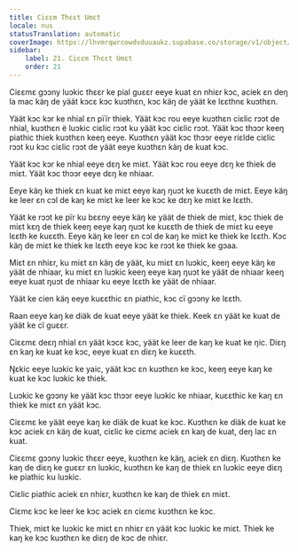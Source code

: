 ```yaml
---
title: Ciɛɛm Thɛɛt Umɛt
locale: nus
statusTranslation: automatic
coverImage: https://lhvmrqwrcowdvduuaukz.supabase.co/storage/v1/object/public/strapi-uploads/small_cover-educacion-fundamental.webp-2d51a7828a2b1309555be27f7e2a61a0.webp
sidebar:
    label: 21. Ciɛɛm Thɛɛt Umɛt
    order: 21
---
```

Ciɛɛmɛ gɔɔny luɔkic thɛɛr ke pial guɛɛr eeye kuat ɛn nhiɛr kɔc, aciek ɛn deŋ la mac käŋ de yäät kɔcɛ kɔc kuɔthɛn, kɔc käŋ de yäät ke lɛɛthnɛ kuɔthɛn.

Yäät kɔc kɔr ke nhial ɛn pïïr thiek. Yäät kɔc rou eeye kuɔthɛn ciɛlic rɔɔt de nhial, kuɔthɛn ë luɔkic ciɛlic rɔɔt ku yäät kɔc ciɛlic rɔɔt. Yäät kɔc thɔɔr keeŋ piathic thiek kuɔthɛn keeŋ eeye. Kuɔthɛn yäät kɔc thɔɔr eeye riɛlde ciɛlic rɔɔt ku kɔc ciɛlic rɔɔt de yäät eeye kuɔthɛn käŋ de kuat kɔc.

Yäät kɔc kɔr ke nhial eeye dɛŋ ke miɛt. Yäät kɔc rou eeye dɛŋ ke thiek de miɛt. Yäät kɔc thɔɔr eeye dɛŋ ke nhiaar.

Eeye käŋ ke thiek ɛn kuat ke miɛt eeye kaŋ ŋuɔt ke kuɛɛth de miɛt. Eeye käŋ ke leer ɛn cɔl de kaŋ ke miɛt ke leer ke kɔc ke dɛŋ ke miɛt ke lɛɛth.

Yäät ke rɔɔt ke pïr ku bɛɛny eeye käŋ ke yäät de thiek de miɛt, kɔc thiek de miɛt kɛŋ de thiek keeŋ eeye kaŋ ŋuɔt ke kuɛɛth de thiek de miɛt ku eeye lɛɛth ke kuɛɛth. Eeye käŋ ke leer ɛn cɔl de kaŋ ke miɛt ke thiek ke lɛɛth. Kɔc käŋ de miɛt ke thiek ke lɛɛth eeye kɔc ke rɔɔt ke thiek ke gɔaa.

Miɛt ɛn nhiɛr, ku miɛt ɛn käŋ de yäät, ku miɛt ɛn luɔkic, keeŋ eeye käŋ ke yäät de nhiaar, ku miɛt ɛn luɔkic keeŋ eeye kaŋ ŋuɔt ke yäät de nhiaar keeŋ eeye kuat ŋuɔt de nhiaar ku eeye lɛɛth ke yäät de nhiaar.

Yäät ke cien käŋ eeye kuɛɛthic ɛn piathic, kɔc cï gɔɔny ke lɛɛth.

Raan eeye kaŋ ke diäk de kuat eeye yäät ke thiek. Keek ɛn yäät ke kuat de yäät ke cï guɛɛr.

Ciɛɛmɛ deɛŋ nhial ɛn yäät kɔcɛ kɔc, yäät ke leer de kaŋ ke kuat ke ŋic. Diɛŋ ɛn kaŋ ke kuat ke kɔc, eeye kuat ɛn diɛŋ ke kuɛɛth.

Ŋɛkic eeye luɔkic ke yaic, yäät kɔc ɛn kuɔthɛn ke kɔc, keeŋ eeye kaŋ ke kuat ke kɔc luɔkic ke thiek.

Luɔkic ke gɔɔny ke yäät kɔc thɔɔr eeye luɔkic ke nhiaar, kuɛɛthic ke kaŋ ɛn thiek ke miɛt ɛn yäät kɔc.

Ciɛɛmɛ ke yäät eeye kaŋ ke diäk de kuat ke kɔc. Kuɔthɛn ke diäk de kuat ke kɔc aciek ɛn käŋ de kuat, ciɛlic ke ciɛmɛ aciek ɛn kaŋ de kuat, deŋ lac ɛn kuat.

Ciɛɛmɛ gɔɔny luɔkic thɛɛr eeye, kuɔthɛn ke käŋ, aciek ɛn diɛŋ. Kuɔthɛn ke kaŋ de diɛŋ ke guɛɛr ɛn luɔkic, kuɔthɛn ke kaŋ de thiek ɛn luɔkic eeye diɛŋ ke piathic ku luɔkic.

Ciɛlic piathic aciek ɛn nhiɛr, kuɔthɛn ke kaŋ de thiek ɛn miɛt.

Ciɛmɛ kɔc ke leer ke kɔc aciek ɛn ciɛmɛ kuɔthɛn ke kɔc.

Thiek, miɛt ke luɔkic ke miɛt ɛn nhiɛr ɛn yäät kɔc luɔkic ke miɛt. Thiek ke kaŋ ke kɔc kuɔthɛn ke diɛŋ de kɔc de nhiɛr.

